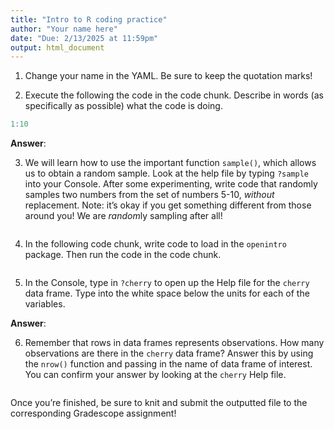 ```yaml
---
title: "Intro to R coding practice"
author: "Your name here"
date: "Due: 2/13/2025 at 11:59pm"
output: html_document
---
```


1.  Change your name in the YAML. Be sure to keep the quotation marks!

2.  Execute the following the code in the code chunk. Describe in words (as specifically as possible) what the code is doing.

```r
1:10
```

**Answer**:

3.  We will learn how to use the important function `sample()`, which allows us to obtain a random sample. Look at the help file by typing `?sample` into your Console. After some experimenting, write code that randomly samples two numbers from the set of numbers 5-10, *without* replacement. Note: it's okay if you get something different from those around you! We are *random*ly sampling after all!

```r

```

4.  In the following code chunk, write code to load in the `openintro` package. Then run the code in the code chunk.

```r

```

5.  In the Console, type in `?cherry` to open up the Help file for the `cherry` data frame. Type into the white space below the units for each of the variables.

**Answer**:

6.  Remember that rows in data frames represents observations. How many observations are there in the `cherry` data frame? Answer this by using the `nrow()` function and passing in the name of data frame of interest. You can confirm your answer by looking at the `cherry` Help file.

```r

```

Once you're finished, be sure to knit and submit the outputted file to the corresponding Gradescope assignment!
